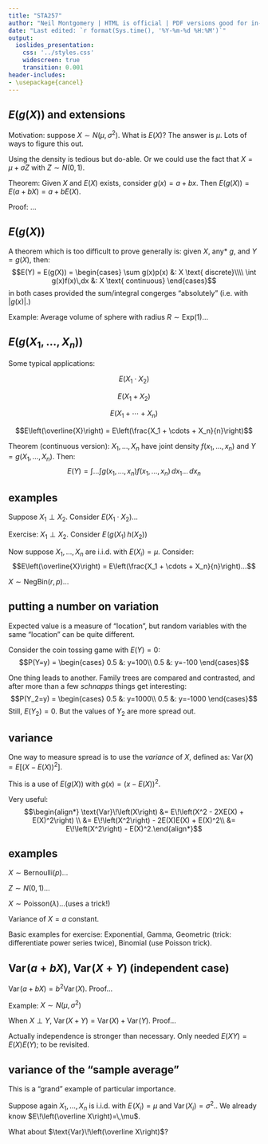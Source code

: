 ```yaml
---
title: "STA257"
author: "Neil Montgomery | HTML is official | PDF versions good for in-class use only"
date: "Last edited: `r format(Sys.time(), '%Y-%m-%d %H:%M')`"
output: 
  ioslides_presentation: 
    css: '../styles.css' 
    widescreen: true 
    transition: 0.001
header-includes:
- \usepackage{cancel}
---
```

\newcommand\given[1][]{\:#1\vert\:}
\newcommand\P[1]{P{\left(#1\right)}}
\newcommand\F[1]{F_{\tiny{#1}}}
\newcommand\f[1]{f_{\tiny{#1}}}
\newcommand\p[1]{p_{\tiny{#1}}}
\newcommand\V[1]{\text{Var}\!\left(#1\right)}
\newcommand\E[1]{E\!\left(#1\right)}


## $E(g(X))$ and extensions { .build }

Motivation: suppose $X \sim N(\mu, \sigma^2)$. What is $E(X)?$ The answer is $\mu$. Lots of ways to figure this out.

Using the density is tedious but do-able. Or we could use the fact that $X = \mu + \sigma Z$ with $Z \sim N(0,1)$.

Theorem: Given $X$ and $E(X)$ exists, consider $g(x) = a + bx$. Then $E(g(X)) = E(a + bX) = a + bE(X)$.

Proof: ...

## $E(g(X))$

A theorem which is too difficult to prove generally is: given $X$, any* $g$, and $Y = g(X)$, then:
$$E(Y) = E(g(X)) = \begin{cases}
\sum g(x)p(x) &: X \text{ discrete}\\\\
\int g(x)f(x)\,dx &: X \text{ continuous}
\end{cases}$$
in both cases provided the sum/integral congerges "absolutely" (i.e. with $|g(x)|.$)

Example: Average volume of sphere with radius $R \sim \text{Exp}(1)$...

## $E(g(X_1,\ldots,X_n))$ { .build }

Some typical applications:

$$E(X_1\cdot X_2)$$

$$E\left(X_1 + X_2\right)$$

$$E(X_1 + \cdots + X_n)$$

$$E\left(\overline{X}\right) = E\left(\frac{X_1 + \cdots + X_n}{n}\right)$$

Theorem (continuous version): $X_1,\ldots,X_n$ have joint density $f(x_1,\ldots,x_n)$ and $Y = g(X_1,\ldots,X_n)$. Then:
$$E(Y) = \int\ldots\int g(x_1,\ldots,x_n) f(x_1,\ldots,x_n)\,dx_1\ldots\,dx_n$$

## examples

Suppose $X_1 \perp X_2.$ Consider $E(X_1\cdot X_2)$...

Exercise: $X_1 \perp X_2.$ Consider $\E{g(X_1)\, h(X_2)}$

Now suppose $X_1,\ldots,X_n$ are i.i.d. with $E(X_i) = \mu.$ Consider:
$$E\left(\overline{X}\right) = E\left(\frac{X_1 + \cdots + X_n}{n}\right)...$$

$X\sim \text{NegBin}(r,p)$...

## putting a number on variation { .build }

Expected value is a measure of "location", but random variables with the same "location" can be quite different.

Consider the coin tossing game with $E(Y)=0$:
$$P(Y=y) = \begin{cases}
0.5 &: y=100\\
0.5 &: y=-100
\end{cases}$$

One thing leads to another. Family trees are compared and contrasted, and after more than a few *schnapps* things get interesting:
$$P(Y_2=y) = \begin{cases}
0.5 &: y=1000\\
0.5 &: y=-1000
\end{cases}$$
Still, $E(Y_2)=0$. But the values of $Y_2$ are more spread out.

## variance

One way to measure spread is to use the *variance* of $X$, defined as: $\V{X}=E\left[(X-E(X))^2\right].$

This is a use of $E(g(X))$ with $g(x) = (x-E(X))^2$. 

Very useful:
$$\begin{align*}
\V{X} &= \E{X^2 - 2XE(X) + E(X)^2} \\
&= \E{X^2} - 2E(X)E(X) + E(X)^2\\
&= \E{X^2} - E(X)^2.\end{align*}$$

## examples { .build }

$X \sim \text{Bernoulli}(p)$... 

$Z \sim N(0,1)$...

$X \sim \text{Poisson}(\lambda)$...(uses a trick!)

Variance of $X=a$ constant.

Basic examples for exercise: Exponential, Gamma, Geometric (trick: differentiate power series twice), Binomial (use Poisson trick).

## $\V{a + bX}$, $\V{X + Y}$ (independent case) { .build }

$\V{a + bX} = b^2\V{X}.$ Proof...

Example: $X \sim N(\mu, \sigma^2)$

When $X \perp Y$, $\V{X+Y}=\V{X}+\V{Y}.$ Proof...

Actually independence is stronger than necessary. Only needed $E(XY)=E(X)E(Y);$ to be revisited.

## variance of the "sample average"

This is a "grand" example of particular importance. 

Suppose again $X_1,\ldots,X_n$ is i.i.d. with $\E{X_i}=\mu$ and $\V{X_i}=\sigma^2.$. We already know $\E{\overline X}=\,\mu$. 

What about $\V{\overline X}$?






